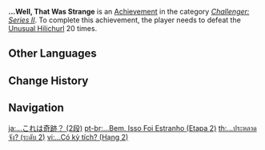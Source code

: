 {{Achievement Infobox
|title        = ...Well, That Was Strange
|id           = 82056
|order id     = 2056
|category     = Challenger: Series II
|description  = Defeat the [[Unusual Hilichurl]] 20 times.
|requirements = 
|primogems    = 10
|tracking     = Tracks the total amount of times the player defeated the Unusual Hilichurl.
|topic        = Unusual Hilichurl
|set          = ...Well, That Was Strange
|tier         = 2
|tiers_total  = 3
}}
'''...Well, That Was Strange''' is an [[Achievement]] in the category ''[[Challenger: Series II]]''. To complete this achievement, the player needs to defeat the [[Unusual Hilichurl]] 20 times.
<!--
==Trivia==

==Video Guides==
{{EVT
|video1   = 
|caption1 = 
}}
-->
==Other Languages==
{{Transclude|...Well, That Was Strange|Other Languages}}

==Change History==
{{Change History|1.1}}
<!--
==References==
{{Reflist}}
-->
==Navigation==
{{Achievement Navbox}}

[[ja:…これは奇跡？ (2段)]]
[[pt-br:...Bem, Isso Foi Estranho (Etapa 2)]]
[[th:...ประหลาดจัง? (ระดับ 2)]]
[[vi:...Có kỳ tích? (Hạng 2)]]